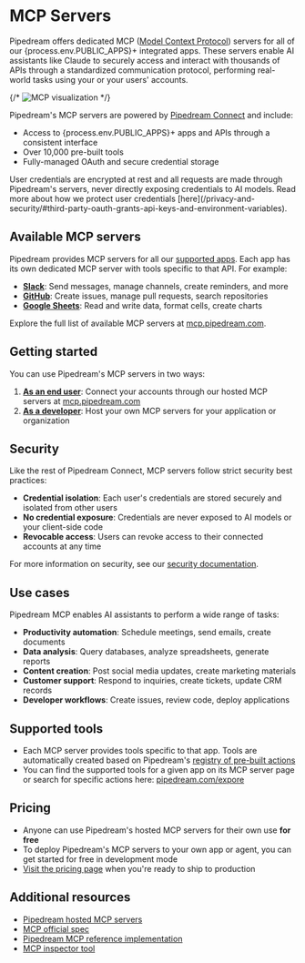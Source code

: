 
# MCP Servers

Pipedream offers dedicated MCP ([Model Context Protocol](https://modelcontextprotocol.io/)) servers for all of our {process.env.PUBLIC_APPS}+ integrated apps. These servers enable AI assistants like Claude to securely access and interact with thousands of APIs through a standardized communication protocol, performing real-world tasks using your or your users' accounts.

{/* ![MCP visualization](https://res.cloudinary.com/pipedreamin/image/upload/v1714074324/pd-mcp-illustration_y76lnt.webp) */}

Pipedream's MCP servers are powered by [Pipedream Connect](https://pipedream.com/docs/connect) and include:

- Access to {process.env.PUBLIC_APPS}+ apps and APIs through a consistent interface
- Over 10,000 pre-built tools
- Fully-managed OAuth and secure credential storage

<Callout type="info">
User credentials are encrypted at rest and all requests are made through Pipedream's servers, never directly exposing credentials to AI models. Read more about how we protect user credentials [here](/privacy-and-security/#third-party-oauth-grants-api-keys-and-environment-variables). 
</Callout>

## Available MCP servers

Pipedream provides MCP servers for all our [supported apps](https://mcp.pipedream.com/). Each app has its own dedicated MCP server with tools specific to that API. For example:

- **[Slack](https://mcp.pipedream.com/app/slack)**:  Send messages, manage channels, create reminders, and more
- **[GitHub](https://mcp.pipedream.com/app/github)**:  Create issues, manage pull requests, search repositories
- **[Google Sheets](https://mcp.pipedream.com/app/google-sheets)**:  Read and write data, format cells, create charts

Explore the full list of available MCP servers at [mcp.pipedream.com](https://mcp.pipedream.com).

## Getting started

You can use Pipedream's MCP servers in two ways:

1. **[As an end user](/connect/mcp/users)**:  Connect your accounts through our hosted MCP servers at [mcp.pipedream.com](https://mcp.pipedream.com)
2. **[As a developer](/connect/mcp/developers)**:  Host your own MCP servers for your application or organization


## Security

Like the rest of Pipedream Connect, MCP servers follow strict security best practices:

- **Credential isolation**:  Each user's credentials are stored securely and isolated from other users
- **No credential exposure**:  Credentials are never exposed to AI models or your client-side code
- **Revocable access**:  Users can revoke access to their connected accounts at any time

For more information on security, see our [security documentation](/privacy-and-security/).

## Use cases

Pipedream MCP enables AI assistants to perform a wide range of tasks:

- **Productivity automation**:  Schedule meetings, send emails, create documents
- **Data analysis**:  Query databases, analyze spreadsheets, generate reports
- **Content creation**:  Post social media updates, create marketing materials
- **Customer support**:  Respond to inquiries, create tickets, update CRM records
- **Developer workflows**:  Create issues, review code, deploy applications

## Supported tools

- Each MCP server provides tools specific to that app. Tools are automatically created based on Pipedream's [registry of pre-built actions](https://github.com/PipedreamHQ/pipedream/tree/master/components)
- You can find the supported tools for a given app on its MCP server page or search for specific actions here: [pipedream.com/expore](https://pipedream.com/explore#popular-actions)

## Pricing

- Anyone can use Pipedream's hosted MCP servers for their own use **for free**
- To deploy Pipedream's MCP servers to your own app or agent, you can get started for free in development mode
- [Visit the pricing page](https://pipedream.com/pricing?plan=Connect) when you're ready to ship to production

## Additional resources

- [Pipedream hosted MCP servers](https://mcp.pipedream.com)
- [MCP official spec](https://modelcontextprotocol.io/)
- [Pipedream MCP reference implementation](https://github.com/PipedreamHQ/pipedream/tree/master/modelcontextprotocol)
- [MCP inspector tool](https://modelcontextprotocol.io/docs/tools/inspector/)